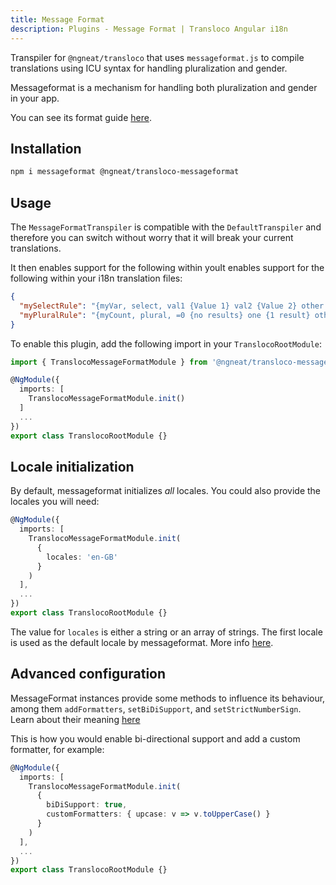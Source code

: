 ```yaml
---
title: Message Format
description: Plugins - Message Format | Transloco Angular i18n
---
```


Transpiler for `@ngneat/transloco` that uses `messageformat.js` to compile translations using ICU syntax for handling pluralization and gender.

Messageformat is a mechanism for handling both pluralization and gender in your app.

You can see its format guide [here](https://messageformat.github.io/messageformat/guide/).

## Installation

```bash
npm i messageformat @ngneat/transloco-messageformat
```

## Usage
The `MessageFormatTranspiler` is compatible with the `DefaultTranspiler` and therefore you can switch without worry that it will break your current translations.

It then enables support for the following within youIt enables support for the following within your i18n translation files:

```json title="en.json"
{
  "mySelectRule": "{myVar, select, val1 {Value 1} val2 {Value 2} other {Other Value}}",
  "myPluralRule": "{myCount, plural, =0 {no results} one {1 result} other {# results}}"
}
```

To enable this plugin, add the following import in your `TranslocoRootModule`:

```ts title="transloco-root.module.ts"
import { TranslocoMessageFormatModule } from '@ngneat/transloco-messageformat';

@NgModule({
  imports: [
    TranslocoMessageFormatModule.init()
  ]
  ...
})
export class TranslocoRootModule {}
```

## Locale initialization

By default, messageformat initializes _all_ locales. You could also provide the locales you will need:

```ts title="transloco-root.module.ts"
@NgModule({
  imports: [
    TranslocoMessageFormatModule.init(
      {
        locales: 'en-GB'
      }
    )
  ],
  ...
})
export class TranslocoRootModule {}
```

The value for `locales` is either a string or an array of strings. The first locale is used as the default locale by messageformat. More info [here](https://messageformat.github.io/messageformat/MessageFormat).

## Advanced configuration
MessageFormat instances provide some methods to influence its behaviour, among them `addFormatters`, `setBiDiSupport`, and `setStrictNumberSign`. Learn about their meaning [here](https://messageformat.github.io/messageformat/MessageFormat)

This is how you would enable bi-directional support and add a custom formatter, for example:
```ts title="transloco-root.module.ts"
@NgModule({
  imports: [
    TranslocoMessageFormatModule.init(
      {
        biDiSupport: true,
        customFormatters: { upcase: v => v.toUpperCase() }
      }
    )
  ],
  ...
})
export class TranslocoRootModule {}
```
